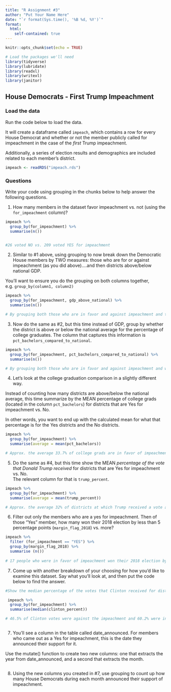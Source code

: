 ```yaml
---
title: "R Assignment #3"
author: "Put Your Name Here"
date: "`r format(Sys.time(), '%B %d, %Y')`"
format:
  html:
    self-contained: true
---
```


```r
knitr::opts_chunk$set(echo = TRUE)

# Load the packages we'll need
library(tidyverse)
library(lubridate)
library(readxl)
library(writexl)
library(janitor)

```

## House Democrats - First Trump Impeachment

### Load the data

Run the code below to load the data.

It will create a dataframe called `impeach`, which contains a row for every House Democrat and whether or not the member publicly called for impeachment in the case of the *first* Trump impeachment.

Additionally, a series of election results and demographics are included related to each member's district.

```r

impeach <- readRDS("impeach.rds")


```

### Questions

Write your code using grouping in the chunks below to help answer the following questions.

1)  How many members in the dataset favor impeachment vs. not (using the `for_impeachment` column)?

```r

impeach %>% 
  group_by(for_impeachment) %>% 
  summarise(n())


#26 voted NO vs. 209 voted YES for impeachment 


```

2)  Similar to #1 above, using grouping to now break down the Democratic House members by TWO measures: those who are for or against impeachment (as you did above)....and then districts above/below national GDP.  
  
You'll want to ensure you do the grouping on both columns together, e.g. `group_by(column1, column2)`

```r


impeach %>% 
  group_by(for_impeachment, gdp_above_national) %>% 
  summarise(n())

# By grouping both those who are in favor and against impeachment and the gdp above or below national measures I was able to summarise the count correlating both factors as showed in the table below 


```

3)  Now do the same as #2, but this time instead of GDP, group by whether the district is above or below the national average for the percentage of college graduates. The column that captures this information is `pct_bachelors_compared_to_national`.

```r


impeach %>% 
  group_by(for_impeachment, pct_bachelors_compared_to_national) %>% 
  summarise(n())

# By grouping both those who are in favor and against impeachment and whether the district is above or below the national average the percentage of college graduates,I was able to summarise the count correlating both factors as showed in the table below 


```

4)  Let's look at the college graduation comparison in a slightly different way.  
  
Instead of counting how many districts are above/below the national average, this time summarize by the MEAN percentage of college grads (located in the column `pct_bachelors`) for districts that are Yes for impeachment vs. No.  
  
In other words, you want to end up with the calculated mean for what that percentage is for the Yes districts and the No districts.

```r


impeach %>% 
  group_by(for_impeachment) %>% 
  summarise(average = mean(pct_bachelors)) 

# Approx. the average 33.7% of college grads are in favor of impeachment and 27.65% are not 


```

5)  Do the same as #4, but this time show the MEAN *percentage of the vote that Donald Trump received* for districts that are Yes for impeachment vs. No.  
The relevant column for that is `trump_percent`.

```r



impeach %>% 
  group_by(for_impeachment) %>% 
  summarise(average = mean(trump_percent)) 

# Approx. the average 32% of districts at which Trump received a vote are in favor of impeachment and 43.8% are not 


```

6)  Filter out only the members who are a yes for impeachment. Then of those "Yes" member, how many won their 2018 election by less than 5 percentage points (`margin_flag_2018`) vs. more?

```r

impeach %>% 
  filter (for_impeachment == "YES") %>% 
  group_by(margin_flag_2018) %>% 
  summarise (n())
 
# 17 people who were in favor of impeachment won their 2018 election by 5 points or less 

```

7)  Come up with another breakdown of your choosing for how you'd like to examine this dataset. Say what you'll look at, and then put the code below to find the answer.

```r

#Show the median percentage of the votes that Clinton received for districts that favored vs. were against the impeachment 

 impeach %>% 
  group_by(for_impeachment) %>%  
  summarise(median(clinton_percent))

# 46.5% of Clinton votes were against the impeachment and 60.2% were in favor of it



```

7)  You'll see a column in the table called date_announced. For members who came out as a Yes for impeachment, this is the date they announced their support for it.  
  
Use the mutate() function to create two new columns: one that extracts the year from date_announced, and a second that extracts the month.

```r

  







```

8) Using the new columns you created in #7, use grouping to count up how many House Democrats during each month announced their support of impeachment.

```r

  







```



